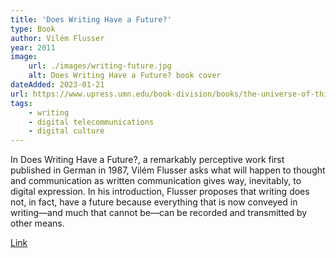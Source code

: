 ```yaml
---
title: 'Does Writing Have a Future?'
type: Book
author: Vilém Flusser
year: 2011
image:
    url: ./images/writing-future.jpg
    alt: Does Writing Have a Future? book cover
dateAdded: 2023-01-21
url: https://www.upress.umn.edu/book-division/books/the-universe-of-things
tags:
    - writing
    - digital telecommunications
    - digital culture 
---
```


In Does Writing Have a Future?, a remarkably perceptive work first published in German in 1987, Vilém Flusser asks what will happen to thought and communication as written communication gives way, inevitably, to digital expression. In his introduction, Flusser proposes that writing does not, in fact, have a future because everything that is now conveyed in writing—and much that cannot be—can be recorded and transmitted by other means.

<a href={frontmatter.url}>Link</a>